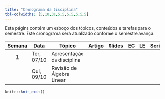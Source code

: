 ```yaml
---
title: "Cronograma da Disciplina"
tbl-colwidths: [5,10,30,5,5,5,5,5,5,5]
---
```


Esta página contém um esboço dos tópicos, conteúdos e tarefas para o semestre. Este cronograma será atualizado conforme o semestre avança.

<!-- https://fontawesome.com/search?o=r&m=free -->

<!-- https://jpswalsh.github.io/academicons/ -->

<!-- [{{< fa file-pdf size=2xl >}}](/weeks/week-1.html#prepare){aria-label="Week 1 summary"}  |  [️](/slides/lec-1.html "Lecture slides"){aria-label="Lecture 1 slides"}  |       [{{< fa laptop-file size=2xl >}}](/ae/ae-0-movies.html "Application exercise"){aria-label="Application Exercise 0 instructions"} -->

<!-- {{< fa brands r-project size=2xl >}}  -  scripts -->

<!-- {{< fa file-powerpoint size=2xl >}}   -  slides -->

<!-- {{< fa laptop-file size=2xl >}}  -  estudo de caso -->

<!-- {{< fa file-pdf size=2xl >}}  -  artigo -->

<!-- {{< fa table size=2xl >}}  -  tabelas estatisticas -->

<!-- {{< fa file-lines size=2xl >}}  -  exercicios -->

<!-- {{< fa folder size=2xl >}}  -  material complementar -->

<!-- {{< fa list-check size=2xl >}}  -  projeto -->

::: column-screen-inset-right
| Semana | Data | Tópico | Artigo | Slides | EC | LE | Script | MC | Projeto |
|:------:|--------|--------|:------:|:------:|:------:|:------:|:------:|:------:|:------:|
| [1](programacao/semana-1.html) | Ter, 07/10 | Apresentação da disciplina |  |  |  |  |  |  |  |
|  | Qui, 09/10 | Revisão de Álgebra Linear |  |  |  |  |  |  |  |
<!-- | [2](programacao/semana-2.html) | Ter, 13/05 | Conceitos iniciais |  | [{{< fa file-powerpoint size=2xl >}}](/aulas/Conceitos%20iniciais/conceitos_iniciais.html "Conceitos iniciais"){aria-label="Conceitos iniciais"} |  |  |  |  |  | -->
<!-- |  | Qui, 15/05 | Conceitos iniciais |  | [{{< fa file-powerpoint size=2xl >}}](/aulas/Conceitos%20iniciais/conceitos_iniciais.html#/importância-da-definição-dos-objetivos "Conceitos iniciais"){aria-label="Conceitos iniciais"} |  |  |  |  |  | -->
<!-- | [3](programacao/semana-3.html) | Ter, 20/05 | Pré-processamento de dados |  | [{{< fa file-powerpoint size=2xl >}}](/aulas/Pre_processamento/pre_processamento.html#/processo-de-preparação-da-base-de-dados "Pré-processamento"){aria-label="Pré-processamento"} |  |  |  |  |  | -->
<!-- |  | Qui, 22/05 | Não haverá aula! |  |  |  |  | [{{< fa brands r-project size=2xl >}}](analise_dados/data_science.html "Script análise de dados"){aria-label="Script análise de dados"} |  |  | -->
<!-- | [4](programacao/semana-4.html) | Ter, 27/05 | Pré-processamento de dados |  | [{{< fa file-powerpoint size=2xl >}}](/aulas/Pre_processamento/pre_processamento.html#/tratamento-de-valores-inconsistentes "Tratamento de valores inconsistentes"){aria-label="Tratamento de valores inconsistentes"} |  |  |  |  |  | -->
<!-- |  | Qui, 29/05 | Pré-processamento de dados |  | [{{< fa file-powerpoint size=2xl >}}](/aulas/Pre_processamento/pre_processamento.html#/transformação-de-dados "Transformação de dados"){aria-label="Transformação de dados"} |  |  |  |  |  | -->
<!-- | [5](programacao/semana-5.html) | Ter, 03/06 | Pré-processamento usando a base de dados Space Titanic |  |  |  |  | [{{< fa brands r-project size=2xl >}}](/analise_dados/space_titanic.html "Script análise de dados"){aria-label="Script análise de dados"} | [{{< fa folder size=2xl >}}](/material_complementar/tidymodels.html "Desvendando o pacote tidymodels"){aria-label="Desvendando o pacote tidymodels"} |  | -->
<!-- |  | Qui, 05/06 | Análise Preditiva |  | [{{< fa file-powerpoint size=2xl >}}](/aulas/Analise_preditiva/preditiva.html "Análise preditiva"){aria-label="Análise preditiva"} |  |  |  |  | [{{< fa list-check size=2xl >}}](/projeto/projeto_avaliativo.html "Projeto: fase 1 e fase 2"){aria-label="Projeto: fase 1 e fase 2"} | -->
<!-- | [6](programacao/semana-6.html) | Ter, 10/06 | Análise Preditiva |  | [{{< fa file-powerpoint size=2xl >}}](/aulas/Analise_preditiva/preditiva.html#/métricas-derivadas-da-matriz-de-confusão "Métricas de avaliação"){aria-label="Métricas de avaliação"} |  |  |  | [{{< fa folder size=2xl >}}](/material_complementar/desbalanceamento.html "Desbalanceamento de Classes"){aria-label="Desbalanceamento de Classes"} |  | -->
<!-- |  | Qui, 12/06 | Análise Preditiva |  | [{{< fa file-powerpoint size=2xl >}}](/aulas/Analise_preditiva/preditiva.html#/trade-off-bias-variância "Trade-off Bias-Variância"){aria-label="Trade-off Bias-Variância"} |  |  |  |  |  | -->
<!-- | [7](programacao/semana-7.html) | Ter, 17/06 | Análise Preditiva |  | [{{< fa file-powerpoint size=2xl >}}](/aulas/Analise_preditiva/preditiva.html#/algoritmo-naive-bayes "Algoritmo Naive Bayes"){aria-label="Algoritmo Naive Bayes"} |  |  |  | [{{< fa folder size=2xl >}}](/material_complementar/vazamento.html "Vazamento de dados"){aria-label="Vazamento de dados"} |  | -->
<!-- |  | Qui, 19/06 | Feriado: não haverá aula |  |  |  |  |  |  |  | -->
<!-- | [8](programacao/semana-8.html) | Ter, 24/06 | Análise Preditiva |  | [{{< fa file-powerpoint size=2xl >}}](/aulas/Analise_preditiva/preditiva.html#/random-forests "Algoritmo Random Forests"){aria-label="Algoritmo Random Forests"} |  |  |  |  |  | -->
<!-- |  | Qui, 26/06 | Análise Preditiva |  | [{{< fa file-powerpoint size=2xl >}}](/aulas/Analise_preditiva/preditiva.html#/redes-neurais-artificiais "Redes Neurais Artificiais"){aria-label="Redes Neurais Artificiais"} |  |  |  |  |  | -->
<!-- | [9](programacao/semana-9.html) | Ter, 01/07 | Construindo workflows preditivos usando a base de dados Space Titanic |  |  |  |  | [{{< fa brands r-project size=2xl >}}](/analise_dados/space_titanic_workflow.html "Script análise de dados"){aria-label="Script análise de dados"} |  | [{{< fa list-check size=2xl >}}](/projeto/projeto_avaliativo.html#fase-3-construção-e-avaliação-de-modelos-preditivos "Projeto: fase 3"){aria-label="Projeto: fase 3"} | -->
<!-- |  | Qui, 03/07 | Construindo workflows preditivos usando a base de dados Space Titanic |  |  |  |  | [{{< fa brands r-project size=2xl >}}](/analise_dados/space_titanic_workflow.html#visualizando-resultados "Script análise de dados"){aria-label="Script análise de dados"} |  |  | -->
<!-- | [10](programacao/semana-10.html) | Ter, 08/07 | Feriado: Não haverá aula |  |  |  |  |  |  |  | -->
<!-- |  | Qui, 10/07 | Reconhecimento de Padrões |  | [{{< fa file-powerpoint size=2xl >}}](/aulas/Reconhecimento_padroes/padroes.html "Reconhecimento de Padrões"){aria-label="Reconhecimento de Padrões"} |  |  |  |  |  | -->
<!-- | [11](programacao/semana-11.html) | Ter, 15/07 | Não haverá aula |  |  |  |  |  |  |  | -->
<!-- |  | Qui, 17/07 | Não haverá aula |  |  |  |  |  |  |  | -->
<!-- | [12](programacao/semana-12.html) | Ter, 22/07 | Recesso Acadêmico |  |  |  |  |  |  |  | -->
<!-- |  | Qui, 24/07 | Recesso Acadêmico |  |  |  |  |  |  |  | -->
<!-- | [13](programacao/semana-13.html) | Ter, 29/07 | Não haverá aula |  |  |  |  |  |  |  | -->
<!-- |  | Qui, 31/07 | Reconhecimento de Padrões |  | [{{< fa file-powerpoint size=2xl >}}](/aulas/Reconhecimento_padroes/padroes.html#/métodos-não-hierárquicos "Métodos não hierárquicos"){aria-label="Métodos não hierárquicos"} |  |  |  |  |  | -->
<!-- | [14](programacao/semana-14.html) | Ter, 05/08 | Reconhecimento de Padrões |  | [{{< fa file-powerpoint size=2xl >}}](/aulas/Reconhecimento_padroes/padroes.html#/método-mean-shift "Método Mean Shift"){aria-label="Método Mean Shift"} |  |  |  |  |  | -->
<!-- |  | Qui, 07/08 | Reconhecendo padrões usando a base de dados Space Titanic |  |  |  |  | [{{< fa brands r-project size=2xl >}}](analise_dados/space_titanic_cluster.html "Script análise de dados"){aria-label="Script análise de dados"} |  | [{{< fa list-check size=2xl >}}](/projeto/projeto_avaliativo.html#fase-4-reconhecimento-de-padrões-e-segmentação-de-clientes "Projeto: fase 4"){aria-label="Projeto: fase 4"} | -->
<!-- | [15](programacao/semana-15.html) | Ter, 12/08 | Regras de Associação |  | [{{< fa file-powerpoint size=2xl >}}](/aulas/Regras_associacao/associacao.html "Regras de associação"){aria-label="Regras de associação"} |  |  |  |  |  | -->
<!-- |  | Qui, 14/08 | Regras de Associação |  | [{{< fa file-powerpoint size=2xl >}}](/aulas/Regras_associacao/associacao.html#/algoritmo-apriori "Algoritmo Apriori"){aria-label="Algoritmo Apriori"} |  |  |  |  |  | -->
<!-- | [16](programacao/semana-16.html) | Ter, 19/08 | Regras de Associação |  | [{{< fa file-powerpoint size=2xl >}}](/aulas/Regras_associacao/associacao.html#/exemplo-de-regras-de-associação-com-a-base-de-dados-groceries "Exemplo Groceries"){aria-label="Exemplo Groceries"} |  |  | [{{< fa brands r-project size=2xl >}}](analise_dados/space_titanic_regras.html "Script análise de dados"){aria-label="Script análise de dados"} |  | [{{< fa list-check size=2xl >}}](/projeto/projeto_avaliativo.html#fase-5-construção-de-um-sistema-de-recomendação "Projeto: fase 5"){aria-label="Projeto: fase 5"} | -->

<!-- |                           | Qui, 14/08 | Regras de Associação | | [{{< fa file-powerpoint size=2xl >}}](/aulas/Regras_associacao/associacao.html#/algoritmo-apriori "Algoritmo Apriori"){aria-label="Algoritmo Apriori"} | | || | | -->
:::

```r
knitr::knit_exit()
```
